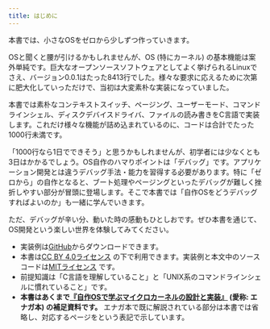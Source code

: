 ```yaml
---
title: はじめに
---
```


本書では、小さなOSをゼロから少しずつ作っていきます。

OSと聞くと腰が引けるかもしれませんが、OS (特にカーネル) の基本機能は案外単純です。巨大なオープンソースソフトウェアとしてよく挙げられるLinuxでさえ、バージョン0.0.1はたった8413行でした。様々な要求に応えるために次第に肥大化していっただけで、当初は大変素朴な実装になっていました。

本書では素朴なコンテキストスイッチ、ページング、ユーザーモード、コマンドラインシェル、ディスクデバイスドライバ、ファイルの読み書きをC言語で実装します。これだけ様々な機能が詰め込まれているのに、コードは合計でたった1000行未満です。

「1000行なら1日でできそう」と思うかもしれませんが、初学者には少なくとも3日はかかるでしょう。OS自作のハマりポイントは「デバッグ」です。アプリケーション開発とは違うデバッグ手法・能力を習得する必要があります。特に「ゼロから」の自作となると、ブート処理やページングといったデバッグが難しく挫折しやすい部分が冒頭に登場します。そこで本書では「自作OSをどうデバッグすればよいのか」も一緒に学んでいきます。

ただ、デバッグが辛い分、動いた時の感動もひとしおです。ぜひ本書を通じて、OS開発という楽しい世界を体験してみてください。

- 実装例は[GitHub]()からダウンロードできます。
- 本書は[CC BY 4.0ライセンス](https://creativecommons.jp/faq) の下で利用できます。実装例と本文中のソースコードは[MITライセンス](https://opensource.org/licenses/MIT) です。
- 前提知識は「C言語を理解していること」と「UNIX系のコマンドラインシェルに慣れていること」です。
- **本書はあくまで[『自作OSで学ぶマイクロカーネルの設計と実装』](https://www.shuwasystem.co.jp/book/9784798068718.html) (愛称: エナガ本) の補足資料です。** エナガ本で既に解説されている部分は本書では省略し、対応するページを<EnagaBook chapter="X" />という表記で示しています。